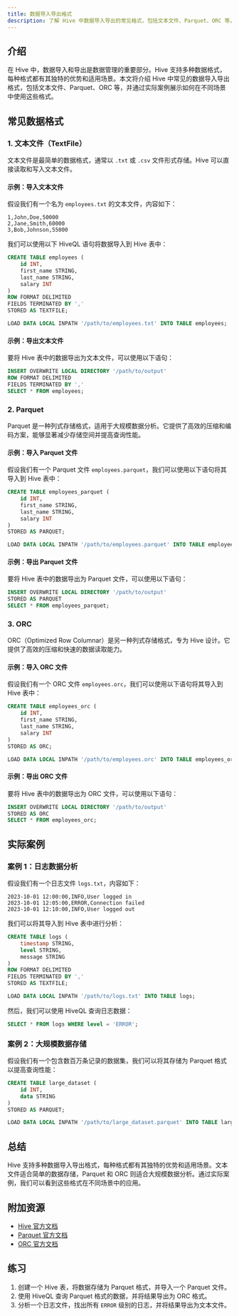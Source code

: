 ```yaml
---
title: 数据导入导出格式
description: 了解 Hive 中数据导入导出的常见格式，包括文本文件、Parquet、ORC 等，以及如何在实际场景中使用它们。
---
```


## 介绍

在 Hive 中，数据导入和导出是数据管理的重要部分。Hive 支持多种数据格式，每种格式都有其独特的优势和适用场景。本文将介绍 Hive 中常见的数据导入导出格式，包括文本文件、Parquet、ORC 等，并通过实际案例展示如何在不同场景中使用这些格式。

## 常见数据格式

### 1. 文本文件（TextFile）

文本文件是最简单的数据格式，通常以 `.txt` 或 `.csv` 文件形式存储。Hive 可以直接读取和写入文本文件。

#### 示例：导入文本文件

假设我们有一个名为 `employees.txt` 的文本文件，内容如下：

```
1,John,Doe,50000
2,Jane,Smith,60000
3,Bob,Johnson,55000
```

我们可以使用以下 HiveQL 语句将数据导入到 Hive 表中：

```sql
CREATE TABLE employees (
    id INT,
    first_name STRING,
    last_name STRING,
    salary INT
)
ROW FORMAT DELIMITED
FIELDS TERMINATED BY ','
STORED AS TEXTFILE;

LOAD DATA LOCAL INPATH '/path/to/employees.txt' INTO TABLE employees;
```

#### 示例：导出文本文件

要将 Hive 表中的数据导出为文本文件，可以使用以下语句：

```sql
INSERT OVERWRITE LOCAL DIRECTORY '/path/to/output'
ROW FORMAT DELIMITED
FIELDS TERMINATED BY ','
SELECT * FROM employees;
```

### 2. Parquet

Parquet 是一种列式存储格式，适用于大规模数据分析。它提供了高效的压缩和编码方案，能够显著减少存储空间并提高查询性能。

#### 示例：导入 Parquet 文件

假设我们有一个 Parquet 文件 `employees.parquet`，我们可以使用以下语句将其导入到 Hive 表中：

```sql
CREATE TABLE employees_parquet (
    id INT,
    first_name STRING,
    last_name STRING,
    salary INT
)
STORED AS PARQUET;

LOAD DATA LOCAL INPATH '/path/to/employees.parquet' INTO TABLE employees_parquet;
```

#### 示例：导出 Parquet 文件

要将 Hive 表中的数据导出为 Parquet 文件，可以使用以下语句：

```sql
INSERT OVERWRITE LOCAL DIRECTORY '/path/to/output'
STORED AS PARQUET
SELECT * FROM employees_parquet;
```

### 3. ORC

ORC（Optimized Row Columnar）是另一种列式存储格式，专为 Hive 设计。它提供了高效的压缩和快速的数据读取能力。

#### 示例：导入 ORC 文件

假设我们有一个 ORC 文件 `employees.orc`，我们可以使用以下语句将其导入到 Hive 表中：

```sql
CREATE TABLE employees_orc (
    id INT,
    first_name STRING,
    last_name STRING,
    salary INT
)
STORED AS ORC;

LOAD DATA LOCAL INPATH '/path/to/employees.orc' INTO TABLE employees_orc;
```

#### 示例：导出 ORC 文件

要将 Hive 表中的数据导出为 ORC 文件，可以使用以下语句：

```sql
INSERT OVERWRITE LOCAL DIRECTORY '/path/to/output'
STORED AS ORC
SELECT * FROM employees_orc;
```

## 实际案例

### 案例 1：日志数据分析

假设我们有一个日志文件 `logs.txt`，内容如下：

```
2023-10-01 12:00:00,INFO,User logged in
2023-10-01 12:05:00,ERROR,Connection failed
2023-10-01 12:10:00,INFO,User logged out
```

我们可以将其导入到 Hive 表中进行分析：

```sql
CREATE TABLE logs (
    timestamp STRING,
    level STRING,
    message STRING
)
ROW FORMAT DELIMITED
FIELDS TERMINATED BY ','
STORED AS TEXTFILE;

LOAD DATA LOCAL INPATH '/path/to/logs.txt' INTO TABLE logs;
```

然后，我们可以使用 HiveQL 查询日志数据：

```sql
SELECT * FROM logs WHERE level = 'ERROR';
```

### 案例 2：大规模数据存储

假设我们有一个包含数百万条记录的数据集，我们可以将其存储为 Parquet 格式以提高查询性能：

```sql
CREATE TABLE large_dataset (
    id INT,
    data STRING
)
STORED AS PARQUET;

LOAD DATA LOCAL INPATH '/path/to/large_dataset.parquet' INTO TABLE large_dataset;
```

## 总结

Hive 支持多种数据导入导出格式，每种格式都有其独特的优势和适用场景。文本文件适合简单的数据存储，Parquet 和 ORC 则适合大规模数据分析。通过实际案例，我们可以看到这些格式在不同场景中的应用。

## 附加资源

- [Hive 官方文档](https://hive.apache.org/)
- [Parquet 官方文档](https://parquet.apache.org/)
- [ORC 官方文档](https://orc.apache.org/)

## 练习

1. 创建一个 Hive 表，将数据存储为 Parquet 格式，并导入一个 Parquet 文件。
2. 使用 HiveQL 查询 Parquet 格式的数据，并将结果导出为 ORC 格式。
3. 分析一个日志文件，找出所有 `ERROR` 级别的日志，并将结果导出为文本文件。
